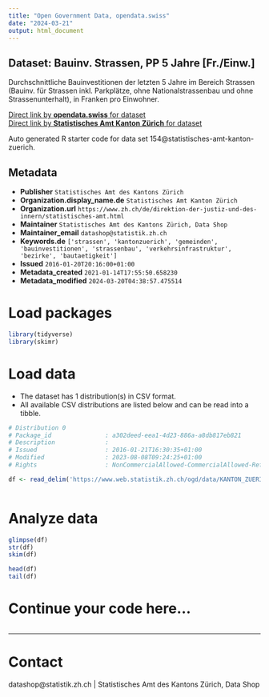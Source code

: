 ```yaml
---
title: "Open Government Data, opendata.swiss"
date: "2024-03-21"
output: html_document
---
```


## Dataset: Bauinv. Strassen, PP 5 Jahre [Fr./Einw.]

Durchschnittliche Bauinvestitionen der letzten 5 Jahre im Bereich Strassen (Bauinv. für Strassen inkl. Parkplätze, ohne Nationalstrassenbau und ohne Strassenunterhalt), in Franken pro Einwohner.

[Direct link by **opendata.swiss** for dataset](https://opendata.swiss/de/dataset/bauinv-strassen-pp-5-jahre-fr-einw)<br>
[Direct link by **Statistisches Amt Kanton Zürich** for dataset](https://www.zh.ch/de/politik-staat/gemeinden/gemeindeportraet.html)

Auto generated R starter code for data set 154@statistisches-amt-kanton-zuerich.

## Metadata

- **Publisher** `Statistisches Amt des Kantons Zürich`
- **Organization.display_name.de** `Statistisches Amt Kanton Zürich`
- **Organization.url** `https://www.zh.ch/de/direktion-der-justiz-und-des-innern/statistisches-amt.html`
- **Maintainer** `Statistisches Amt des Kantons Zürich, Data Shop`
- **Maintainer_email** `datashop@statistik.zh.ch`
- **Keywords.de** `['strassen', 'kantonzuerich', 'gemeinden', 'bauinvestitionen', 'strassenbau', 'verkehrsinfrastruktur', 'bezirke', 'bautaetigkeit']`
- **Issued** `2016-01-20T20:16:00+01:00`
- **Metadata_created** `2021-01-14T17:55:50.658230`
- **Metadata_modified** `2024-03-20T04:38:57.475514`


# Load packages

```r

library(tidyverse)
library(skimr)

```

# Load data

-   The dataset has 1 distribution(s) in CSV format.
-   All available CSV distributions are listed below and can be read into a tibble.

```r

# Distribution 0
# Package_id               : a302deed-eea1-4d23-886a-a8db817eb821
# Description              : 
# Issued                   : 2016-01-21T16:30:35+01:00
# Modified                 : 2023-08-08T09:24:25+01:00
# Rights                   : NonCommercialAllowed-CommercialAllowed-ReferenceRequired

df <- read_delim('https://www.web.statistik.zh.ch/ogd/data/KANTON_ZUERICH_176.csv')



```

# Analyze data

```r

glimpse(df)
str(df)
skim(df)

head(df)
tail(df)

```

# Continue your code here...

```r

```

------------------------------------------------------------------------

# Contact

datashop@statistik.zh.ch | Statistisches Amt des Kantons Zürich, Data Shop
